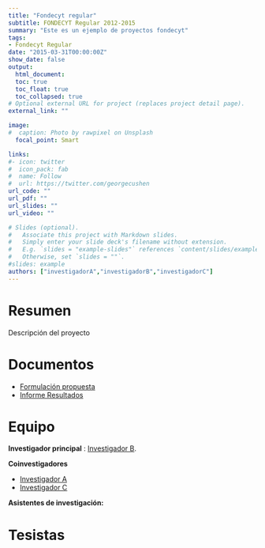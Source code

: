 ```yaml
---
title: "Fondecyt regular"
subtitle: FONDECYT Regular 2012-2015
summary: "Este es un ejemplo de proyectos fondecyt"
tags:
- Fondecyt Regular
date: "2015-03-31T00:00:00Z"
show_date: false
output:
  html_document:
  toc: true
  toc_float: true
  toc_collapsed: true
# Optional external URL for project (replaces project detail page).
external_link: ""

image:
#  caption: Photo by rawpixel on Unsplash
  focal_point: Smart

links:
#- icon: twitter
#  icon_pack: fab
#  name: Follow
#  url: https://twitter.com/georgecushen
url_code: ""
url_pdf: ""
url_slides: ""
url_video: ""

# Slides (optional).
#   Associate this project with Markdown slides.
#   Simply enter your slide deck's filename without extension.
#   E.g. `slides = "example-slides"` references `content/slides/example-slides.md`.
#   Otherwise, set `slides = ""`.
#slides: example
authors: ["investigadorA","investigadorB","investigadorC"]
---
```

# Resumen
 
Descripción del proyecto

# Documentos

- [Formulación propuesta](formulacion-fondecyt-ciudadania1.pdf)
- [Informe Resultados](1120630E2014.pdf)

# Equipo

**Investigador principal** : [Investigador B](../../authors/investigadorb/).

**Coinvestigadores**

- [Investigador A](../../authors/investigadora/)
- [Investigador C](../../authors/investigadorc/)

**Asistentes de investigación:**



# Tesistas

